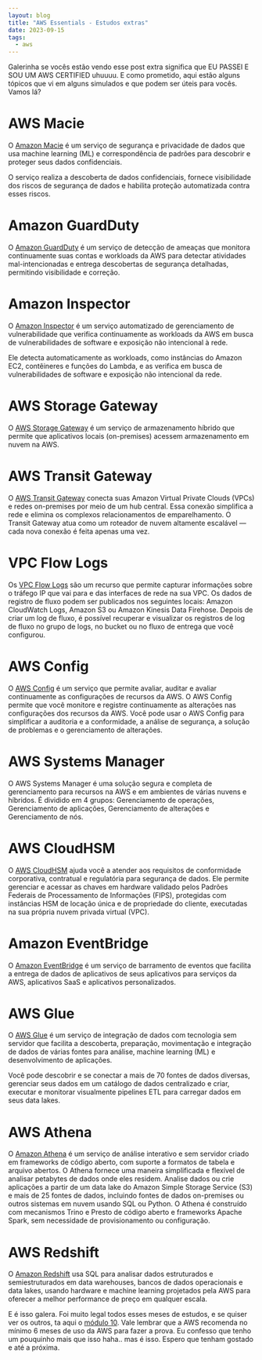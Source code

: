 ```yaml
---
layout: blog
title: "AWS Essentials - Estudos extras"
date: 2023-09-15
tags:
  - aws
---
```


Galerinha se vocês estão vendo esse post extra significa que EU PASSEI E SOU UM AWS CERTIFIED uhuuuu. E como prometido, aqui estão alguns tópicos que vi em alguns simulados e que podem ser úteis para vocês. Vamos lá?

# AWS Macie

O [Amazon Macie](https://aws.amazon.com/macie/) é um serviço de segurança e privacidade de dados que usa machine learning (ML) e correspondência de padrões para descobrir e proteger seus dados confidenciais.

O serviço realiza a descoberta de dados confidenciais, fornece visibilidade dos riscos de segurança de dados e habilita proteção automatizada contra esses riscos.

# Amazon GuardDuty

O [Amazon GuardDuty](https://aws.amazon.com/guardduty/) é um serviço de detecção de ameaças que monitora continuamente suas contas e workloads da AWS para detectar atividades mal-intencionadas e entrega descobertas de segurança detalhadas, permitindo visibilidade e correção.

# Amazon Inspector

O [Amazon Inspector](https://aws.amazon.com/inspector/) é um serviço automatizado de gerenciamento de vulnerabilidade que verifica continuamente as workloads da AWS em busca de vulnerabilidades de software e exposição não intencional à rede.

Ele detecta automaticamente as workloads, como instâncias do Amazon EC2, contêineres e funções do Lambda, e as verifica em busca de vulnerabilidades de software e exposição não intencional da rede.

# AWS Storage Gateway

O [AWS Storage Gateway](https://aws.amazon.com/storagegateway/) é um serviço de armazenamento híbrido que permite que aplicativos locais (on-premises) acessem armazenamento em nuvem na AWS.

# AWS Transit Gateway

O [AWS Transit Gateway](https://aws.amazon.com/transit-gateway/) conecta suas Amazon Virtual Private Clouds (VPCs) e redes on-premises por meio de um hub central. Essa conexão simplifica a rede e elimina os complexos relacionamentos de emparelhamento. O Transit Gateway atua como um roteador de nuvem altamente escalável — cada nova conexão é feita apenas uma vez.

# VPC Flow Logs

Os [VPC Flow Logs](https://docs.aws.amazon.com/vpc/latest/userguide/flow-logs.html) são um recurso que permite capturar informações sobre o tráfego IP que vai para e das interfaces de rede na sua VPC. Os dados de registro de fluxo podem ser publicados nos seguintes locais: Amazon CloudWatch Logs, Amazon S3 ou Amazon Kinesis Data Firehose. Depois de criar um log de fluxo, é possível recuperar e visualizar os registros de log de fluxo no grupo de logs, no bucket ou no fluxo de entrega que você configurou.

# AWS Config

O [AWS Config](https://aws.amazon.com/config/) é um serviço que permite avaliar, auditar e avaliar continuamente as configurações de recursos da AWS. O AWS Config permite que você monitore e registre continuamente as alterações nas configurações dos recursos da AWS. Você pode usar o AWS Config para simplificar a auditoria e a conformidade, a análise de segurança, a solução de problemas e o gerenciamento de alterações.

# AWS Systems Manager

O AWS Systems Manager é uma solução segura e completa de gerenciamento para recursos na AWS e em ambientes de várias nuvens e híbridos.
É dividido em 4 grupos: Gerenciamento de operações, Gerenciamento de aplicações, Gerenciamento de alterações e Gerenciamento de nós.

# AWS CloudHSM

O [AWS CloudHSM](https://aws.amazon.com/cloudhsm/) ajuda você a atender aos requisitos de conformidade corporativa, contratual e regulatória para segurança de dados. 
Ele permite gerenciar e acessar as chaves em hardware validado pelos Padrões Federais de Processamento de Informações (FIPS), protegidas com instâncias HSM de locação única e de propriedade do cliente, executadas na sua própria nuvem privada virtual (VPC).

# Amazon EventBridge

O [Amazon EventBridge](https://aws.amazon.com/eventbridge/) é um serviço de barramento de eventos que facilita a entrega de dados de aplicativos de seus aplicativos para serviços da AWS, aplicativos SaaS e aplicativos personalizados.

# AWS Glue

O [AWS Glue](https://aws.amazon.com/glue/) é um serviço de integração de dados com tecnologia sem servidor que facilita a descoberta, preparação, movimentação e integração de dados de várias fontes para análise, machine learning (ML) e desenvolvimento de aplicações.

Você pode descobrir e se conectar a mais de 70 fontes de dados diversas, gerenciar seus dados em um catálogo de dados centralizado e criar, executar e monitorar visualmente pipelines ETL para carregar dados em seus data lakes.

# AWS Athena

O [Amazon Athena](https://aws.amazon.com/athena/) é um serviço de análise interativo e sem servidor criado em frameworks de código aberto, com suporte a formatos de tabela e arquivo abertos. O Athena fornece uma maneira simplificada e flexível de analisar petabytes de dados onde eles residem. Analise dados ou crie aplicações a partir de um data lake do Amazon Simple Storage Service (S3) e mais de 25 fontes de dados, incluindo fontes de dados on-premises ou outros sistemas em nuvem usando SQL ou Python. O Athena é construído com mecanismos Trino e Presto de código aberto e frameworks Apache Spark, sem necessidade de provisionamento ou configuração.

# AWS Redshift

O [Amazon Redshift](https://aws.amazon.com/redshift/) usa SQL para analisar dados estruturados e semiestruturados em data warehouses, bancos de dados operacionais e data lakes, usando hardware e machine learning projetados pela AWS para oferecer a melhor performance de preço em qualquer escala.

E é isso galera. Foi muito legal todos esses meses de estudos, e se quiser ver os outros, ta aqui o [módulo 10](/post/modulo-10-aws-essentials/). Vale lembrar que a AWS recomenda no mínimo 6 meses de uso da AWS para fazer a prova. Eu confesso que tenho um pouquinho mais que isso haha.. mas é isso. Espero que tenham gostado e até a próxima.